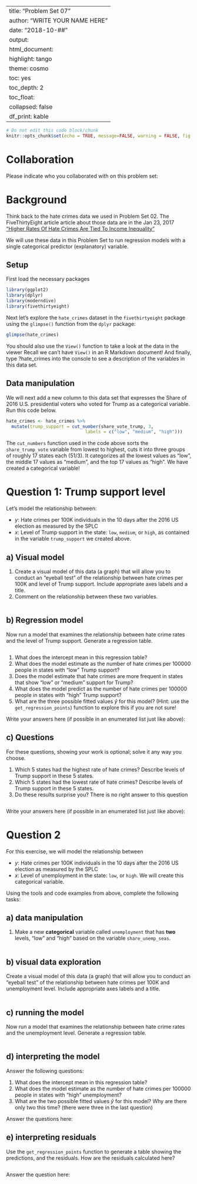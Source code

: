 
---
title: "Problem Set 07"
author: "WRITE YOUR NAME HERE"
date: "2018-10-##"
output:
  html_document:
    highlight: tango
    theme: cosmo
    toc: yes
    toc_depth: 2
    toc_float:
      collapsed: false
    df_print: kable
---

```r
# Do not edit this code block/chunk
knitr::opts_chunk$set(echo = TRUE, message=FALSE, warning = FALSE, fig.width = 16/2, fig.height = 9/2)
```

# Collaboration {-}

Please indicate who you collaborated with on this problem set: 



# Background {-}

Think back to the hate crimes data we used in Problem Set 02. The FiveThirtyEight article article about those data are in the Jan 23, 2017  ["Higher Rates Of Hate Crimes Are Tied To Income
Inequality"](https://fivethirtyeight.com/features/higher-rates-of-hate-crimes-are-tied-to-income-inequality/)

We will use these data in this Problem Set to run regression models with a single categorical predictor (explanatory) variable. 

## Setup

First load the necessary packages 

```r
library(ggplot2)
library(dplyr)
library(moderndive)
library(fivethirtyeight)
```


Next let's explore the `hate_crimes` dataset in the `fivethirtyeight` package using the `glimpse()` function from the `dplyr` package:

```r
glimpse(hate_crimes)
```

You should also use the `View()` function to take a look at the data in the viewer Recall we can't have `View()` in an R Markdown document! And finally, type ?hate_crimes into the console to see a description of the variables in this data set. 

## Data manipulation

We will next add a new column to this data set that expresses the Share of 2016 U.S. presidential voters who voted for Trump as a categorical variable. Run this code below. 

```r
hate_crimes <- hate_crimes %>% 
  mutate(trump_support = cut_number(share_vote_trump, 3, 
                              labels = c("low", "medium", "high")))
```

The `cut_numbers` function used in the code above sorts the `share_trump_vote` variable from lowest to highest,  cuts it into three groups of roughly 17 states each (51/3). It categorizes all the lowest values as "low", the middle 17 values as "medium", and the top 17 values as "high". We have created a categorical variable! 


# Question 1: Trump support level

Let's model the relationship between:

* $y$: Hate crimes per 100K individuals in the 10 days after the 2016 US election as measured by the SPLC
* $x$: Level of Trump support in the state: `low`, `medium`, or `high`, as contained in the variable `trump_support` we created above.

## a) Visual model

1. Create a visual model of this data (a graph) that will allow you to conduct an "eyeball test" of the relationship between hate crimes per 100K and level of Trump support. Include appropriate axes labels and a title.
1. Comment on the relationship between these two variables.

```r

```

## b) Regression model

Now run a model that examines the relationship between hate crime rates and the level of Trump support. Generate a regression table.

```r

```

1. What does the intercept mean in this regression table?
1. What does the model estimate as the number of hate crimes per 100000 people in states with  "low" Trump support?
1. Does the model estimate that hate crimes are more frequent in states that show "low" or "medium" support for Trump?
1. What does the model predict as the number of hate crimes per 100000 people in states with  "high" Trump support?
1. What are the three possible fitted values $\widehat{y}$ for this model? (Hint: use the `get_regression_points`) function to explore this if you are not sure!

Write your answers here (if possible in an enumerated list just like above): 


## c) Questions

For these questions, showing your work is optional; solve it any way you choose. 

1. Which 5 states had the highest rate of hate crimes? Describe levels of Trump support in these 5 states.
1. Which 5 states had the lowest rate of hate crimes? Describe levels of Trump support in these 5 states.
1. Do these results surprise you? There is no right answer to this question

```r

```

Write your answers here (if possible in an enumerated list just like above): 



# Question 2

For this exercise, we will model the relationship between 

* $y$: Hate crimes per 100K individuals in the 10 days after the 2016 US election as measured by the SPLC
* $x$: Level of unemployment in the state: `low`, or `high`. We will create this categorical variable. 

Using the tools and code examples from above, complete the following tasks:

## a) data manipulation

1. Make a new **categorical** variable called `unemployment` that has **two** levels, "low" and "high" based on the variable `share_unemp_seas`. 

```r

```

## b) visual data exploration 

Create a visual model of this data (a graph) that will allow you to conduct an "eyeball test" of the relationship between hate crimes per 100K and unemployment level. Include appropriate axes labels and a title.

```r

```

## c) running the model

Now run a model that examines the relationship between hate crime rates and the unemployment level. Generate a regression table.

```r

```

## d) interpreting the model

Answer the following questions:

1. What does the intercept mean in this regression table?
1. What does the model estimate as the number of hate crimes per 100000 people in states with  "high" unemployment?
1. What are the two possible fitted values $\widehat{y}$ for this model? Why are there only two this time? (there were three in the last question)

Answer the questions here:


## e) interpreting residuals

Use the `get_regression_points` function to generate a table showing the predictions, and the residuals. How are the residuals calculated here? 


```r

```

Answer the question here: 


